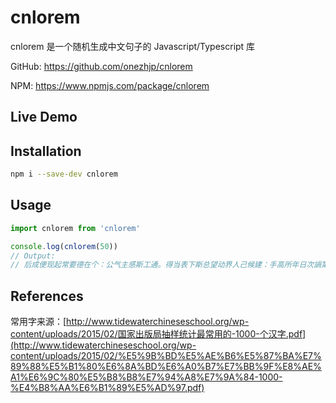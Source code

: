 # cnlorem

cnlorem 是一个随机生成中文句子的 Javascript/Typescript 库

GitHub: https://github.com/onezhjp/cnlorem

NPM: https://www.npmjs.com/package/cnlorem


## Live Demo


<Demo />


## Installation
```bash copy
npm i --save-dev cnlorem
```

## Usage

```ts copy
import cnlorem from 'cnlorem'

console.log(cnlorem(50))
// Output: 
// 后成便现起常要德在个：公气主感斯工通。得当表下斯总望动界人己候建：手高所年日次諣第与。因能球罗海难只：会只得高。
```



## References
常用字来源：[http://www.tidewaterchineseschool.org/wp-content/uploads/2015/02/国家出版局抽样统计最常用的-1000-个汉字.pdf](http://www.tidewaterchineseschool.org/wp-content/uploads/2015/02/%E5%9B%BD%E5%AE%B6%E5%87%BA%E7%89%88%E5%B1%80%E6%8A%BD%E6%A0%B7%E7%BB%9F%E8%AE%A1%E6%9C%80%E5%B8%B8%E7%94%A8%E7%9A%84-1000-%E4%B8%AA%E6%B1%89%E5%AD%97.pdf)
